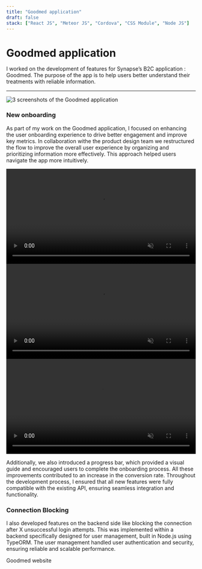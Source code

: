 ```yaml
---
title: "Goodmed application"
draft: false
stack: ["React JS", "Meteor JS", "Cordova", "CSS Module", "Node JS"]
---
```





<h1 data-animate style="--stagger: 2; margin-bottom: 1rem">Goodmed application</h1>

<p class="intro" data-animate style="--stagger: 2; margin-bottom: 1rem">I worked on the development of features for Synapse’s B2C application :
  Goodmed. The purpose of the app is to help users better understand their
  treatments with reliable information.</p>
<Tags tags={frontmatter.stack} />
<hr data-animate style="--stagger: 2" />

<div class="container">
  <section data-animate style="--stagger: 3">
    <Card>
      <Image
        src={goodmedImage}
        class="img-shadow"
        alt="3 screenshots of the Goodmed application"
      />
    </Card>
  </section>
  <section data-animate style="--stagger:4">
    <h3>New onboarding</h3>
    <p>As part of my work on the Goodmed application, I focused on enhancing the user onboarding experience to drive better engagement and improve key metrics. In collaboration withe the product design team we restructured the flow to improve the overall user experience by organizing and prioritizing information more effectively. This approach helped users navigate the app more intuitively.</p>
    <div className="video-goodmed">
      <video autoplay muted playsinline loop width="100%" src="/goodmed-app/goodmed-intro.mp4">
        Your browser does not support HTML5 video.
      </video>
      <video autoplay muted playsinline loop width="100%" src="/goodmed-app/goodmed-onboarding.mp4">
        Your browser does not support HTML5 video.
      </video>
      <video autoplay muted playsinline loop width="100%" src="/goodmed-app/goodmed-check.mp4">
        Your browser does not support HTML5 video.
      </video>
    </div>
    <p>Additionally, we also introduced a progress bar, which provided a visual guide and encouraged users to complete the onboarding process. All these improvements contributed to an increase in the conversion rate. Throughout the development process, I ensured that all new features were fully compatible with the existing API, ensuring seamless integration and functionality.</p>
    <h3>Connection Blocking</h3>
    <p>I also developed features on the backend side like blocking the connection after X unsuccessful login attempts.
        This was implemented within a backend specifically designed for user management, built in Node.js using TypeORM.
        The user management handled user authentication and security, ensuring reliable and scalable performance.</p>
  </section>
  <NextLink to="/goodmed-website" stagger={5}>
    Goodmed website
  </NextLink>
</div>
